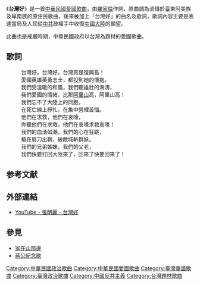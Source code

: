 {{non-free|time=2011-07-22T14:28:40+00:00}}
{{Notability Unreferenced |time=2016-04-29T05:23:46+00:00}}

《'''台灣好'''》是一首[[中華民國|中華民國]][[愛國歌曲|愛國歌曲]]，由[[羅家倫|羅家倫]]作詞，原曲調為流傳於臺東阿美族及卑南族的原住民歌曲，後來柀加上「台灣好」的曲名及歌詞，歌詞內容主要是表達當局及人民從[[中共|中共]]政權手中收復[[中國大陸|中國大陸]]的願望。

此曲也是戒嚴時期，中華民國政府{{or|極少數|time=2016-04-29}}以台灣為題材的愛國歌曲。

==歌詞==
:台灣好，台灣好，台灣真是復興島！
:愛國英雄英勇志士，都投到她的懷抱。
:我們受溫暖的和風，我們聽雄壯的海濤，
:我們愛國的情緒，比那[[阿里山山脈|阿里山]]高，阿里山高！
:我們忘不了大陸上的同胞，
:在死亡線上掙扎，在集中營裡苦惱。
:他們在求救，他們在哀嚎，
:你聽他們在求救，他們在哀嚎求救哀嚎！
:我們的血湧如潮，我們的心在狂跳，
:槍在肩刀出鞘，破敵城斬群妖。
:我們的兄弟姊妹，我們的父老，
:我們快要打回大陸來了，回來了快要回來了！

==参考文献==
{{Reflist}}

==外部連結==
* [http://www.youtube.com/watch?v=7XgAy68vke4 YouTube - 張明麗 - 台灣好‏] {{Wayback|url=http://www.youtube.com/watch?v=7XgAy68vke4 |date=20210325193746 }}

==參見==
* [[家在山那邊|家在山那邊]]
* [[蔣公紀念歌|蔣公紀念歌]]

{{歌曲小作品}}

[[Category:中華民國政治歌曲|Category:中華民國政治歌曲]]
[[Category:中華民國愛國歌曲|Category:中華民國愛國歌曲]]
[[Category:臺灣華語歌曲|Category:臺灣華語歌曲]]
[[Category:臺灣政治歌曲|Category:臺灣政治歌曲]]
[[Category:中國反共主義|Category:中國反共主義]]
[[Category:台灣題材歌曲|Category:台灣題材歌曲]]